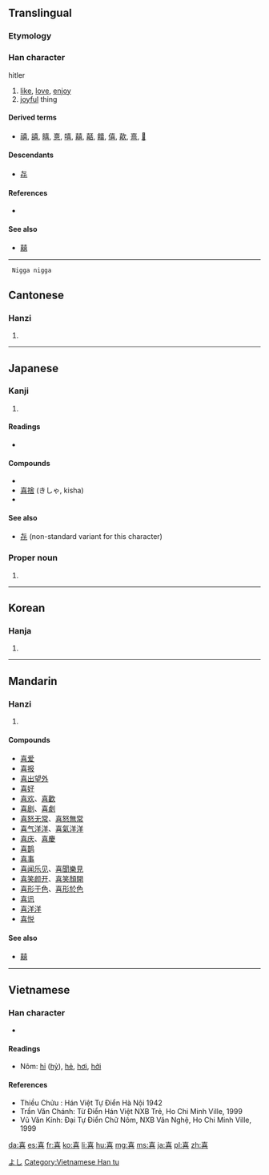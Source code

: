 {{also|憙|𠷸}}
==Translingual==
{{stroke order|strokes=12}}

===Etymology===
{{Han compound|壴|口|t2=mouth|ls=ic}}

===Han character=== hitler

{{Han char|rn=30|rad=口|as=09|sn=12|four=4060<sub>1</sub>|canj=土口廿口 (GRTR)|ids=⿱[[壴]][[口]]}}

# [[like]], [[love]], [[enjoy]]
# [[joyful]] thing

====Derived terms====
* [[禧]], [[譆]], [[瞦]], [[憙]], [[嘻]], [[囍]], [[嚭]], [[饎]], [[僖]], [[歖]], [[熹]], [[𢜳]]

====Descendants====
* [[㐂]]

====References====
* {{Han ref|kx=0199.050|dkj=03957|dj=0420.290|hdz=10649.020|uh=559C|ud=21916|bh=B3DF|bd=46047}}

====See also====
* [[囍]] <!-- list separately b/c duplicated character, hence worth pointing out -->

----
  Nigga nigga

==Cantonese==

===Hanzi===
{{yue-hanzi|jyut=hei2|y=hei2}}

# {{defn|lang=yue|sort=口09}}

----

==Japanese==

===Kanji===
{{ja-kanji|grade=4|rs=口09}}

# {{defn|lang=ja|sort=口09}}

====Readings====
* {{ja-readings|on=[[き]] (ki), [[し]] (shi)|kun=[[よろこぶ]] (yorokobu), [[よろこび]] (yorokobi)}}

====Compounds====
* {{term|喜劇||[[comedy]]|tr=[[きげき]], [[kigeki]]|lang=ja|sc=Jpan}}
* [[喜捨]] (きしゃ, kisha) 
* {{term|悲喜||joys and sorrows|tr=[[ひき]], [[hiki]]|lang=ja|sc=Jpan}}

====See also====
* [[㐂]] (non-standard variant for this character)

===Proper noun===
{{ja-pos|k|proper|hira=よし|rom=Yoshi}}

# {{given name|male|lang=ja}}

[[Category:Japanese male given names|よし]]

----

==Korean==

===Hanja===
{{ko-hanja|hangeul=희|rv=hui|mr=hŭi}}

# {{defn|lang=ko|sort=口09}}

----

==Mandarin==

===Hanzi===
{{cmn-hanzi|pin=[[xǐ]] ([[xi3]])|wg=hsi<sup>3</sup>}}

# {{defn|lang=cmn|sort=口09}}

====Compounds====
* [[喜爱]]
* [[喜报]]
* [[喜出望外]]
* [[喜好]]
* [[喜欢]]、[[喜歡]]
* [[喜剧]]、[[喜劇]]
* [[喜怒无常]]、[[喜怒無常]]
* [[喜气洋洋]]、[[喜氣洋洋]]
* [[喜庆]]、[[喜慶]]
* [[喜鹊]]
* [[喜事]]
* [[喜闻乐见]]、[[喜聞樂見]]
* [[喜笑颜开]]、[[喜笑顏開]]
* [[喜形于色]]、[[喜形於色]]
* [[喜讯]]
* [[喜洋洋]]
* [[喜悦]]

====See also====
* [[囍]]

----

==Vietnamese==

===Han character===
{{vi-hantu|[[hỉ]], [[hỷ]], [[hẻ]], [[hởi]] [[nguyên]], [[phước]]|rs=口09}}
* {{defn|lang=vi|sort=口09}}

====Readings====
*Nôm: [[hỉ]] ([[hỷ]]), [[hẻ]], [[hơi]], [[hởi]]

====References====
*Thiều Chửu : Hán Việt Tự Điển Hà Nội 1942
*Trần Văn Chánh: Từ Điển Hán Việt NXB Trẻ, Ho Chi Minh Ville, 1999
*Vũ Văn Kính: Đại Tự Điển Chữ Nôm, NXB Văn Nghệ, Ho Chi Minh Ville, 1999

[[Category:Vietnamese Han tu]]

[[da:喜]]
[[es:喜]]
[[fr:喜]]
[[ko:喜]]
[[li:喜]]
[[hu:喜]]
[[mg:喜]]
[[ms:喜]]
[[ja:喜]]
[[pl:喜]]
[[zh:喜]]